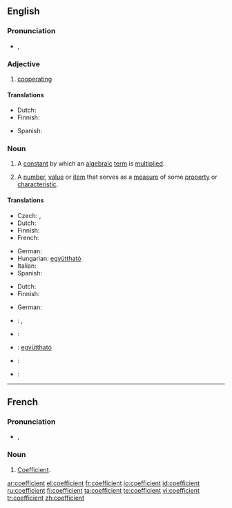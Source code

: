 ==English==

===Pronunciation===
* {{a|UK}} {{IPA|/ˌkəʊˈɪ.fɪʃn̩t/|/ˌkəʊˈi.fɪʃn̩t/}}, {{SAMPA|1=/%k@U"I.fISn=t/|2=/%k@U"i.fISn=t/}}

===Adjective===
{{en-adj}}

# [[cooperating]]
{{rfex}}

====Translations====
{{trans-top|cooperating}}
* Dutch: {{t|nl|behulpzaam}}
* Finnish: {{t|fi|myötävaikuttava}}
{{trans-mid}}
* Spanish: {{t-|es|coeficiente}}
{{trans-bottom}}

===Noun===
{{en-noun}}

# {{math}} A [[constant]] by which an [[algebraic]] [[term]] is [[multiply|multiplied]].
# A [[number]], [[value]] or [[item]] that serves as a [[measure]] of some [[property]] or [[characteristic]].

====Translations====
{{trans-top|algebraic constant}}
* Czech: {{t-|cs|koeficient|m}}, {{t-|cs|součinitel|m}}
* Dutch: {{t|nl|coëfficiënt|m}}
* Finnish: {{t-|fi|kerroin}}
* French: {{t+|fr|coefficient|m}}
{{trans-mid}}
* German: {{t+|de|Koeffizient|m}}
* Hungarian: [[együttható]]
* Italian: {{t-|it|coefficiente|m}}
* Spanish: {{t-|es|coeficiente|m}}
{{trans-bottom}}

{{trans-top|measure of some property or characteristic}}
* Dutch: {{t|nl|coëfficiënt|m}}
* Finnish: {{t-|fi|kerroin}}
{{trans-mid}}
* German: {{t+|de|Koeffizient|m}}
{{trans-bottom}}

{{checktrans-top}}
* {{ttbc|Czech}}: {{t-|cs|koeficient|m}}, {{t-|cs|součinitel|m}}
* {{ttbc|French}}: {{t+|fr|coefficient|m}}
* {{ttbc|Hungarian}}: [[együttható]]
{{trans-mid}}
* {{ttbc|Italian}}: {{t-|it|coefficiente|m}}
* {{ttbc|Spanish}}: {{t-|es|coeficiente|m}}
{{trans-bottom}}
----

==French==

===Pronunciation===
* {{IPA|/kɔ.e.fi.sjɑ̃/|lang=fr}}, {{SAMPA|/kO.e.fi.sjA~/|lang=fr}}

===Noun===
{{fr-noun|m}}

# [[#English|Coefficient]].

[[ar:coefficient]]
[[el:coefficient]]
[[fr:coefficient]]
[[io:coefficient]]
[[id:coefficient]]
[[ru:coefficient]]
[[fi:coefficient]]
[[ta:coefficient]]
[[te:coefficient]]
[[vi:coefficient]]
[[tr:coefficient]]
[[zh:coefficient]]